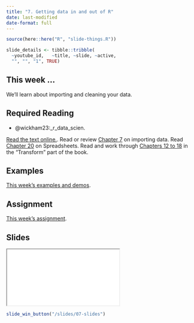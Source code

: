 ```yaml
---
title: "7. Getting data in and out of R"
date: last-modified
date-format: full
---
```


```r
source(here::here("R", "slide-things.R"))

slide_details <- tibble::tribble(
  ~youtube_id,   ~title, ~slide, ~active,
  "", "", "1", TRUE)

```

## This week ...

We'll learn about importing and cleaning your data.

## Required Reading

- @wickham23:_r_data_scien. 

[Read the text online.](https://r4ds.hadley.nz/). Read or review [Chapter 7](https://r4ds.hadley.nz/data-import) on importing data. Read [Chapter 20](https://r4ds.hadley.nz/spreadsheets) on Spreadsheets. Read and work through [Chapters 12 to 18](https://r4ds.hadley.nz/transform) in the "Transform" part of the book.


## Examples

[This week's examples and demos](/example/07-example.qmd).

## Assignment

[This week's assignment](/assignment/07-assignment.qmd).

## Slides

<script type="application/javascript">

function resizeIFrameToFitContent( iFrame ) {

   iFrame.width  = document.getElementById("quarto-document-content").clientWidth;
   iFrame.height  = (document.getElementById("quarto-document-content").clientWidth * 0.5625)
}

window.addEventListener('DOMContentLoaded', function(e) {

    var iFrame = document.getElementById( 'quartoframe' );
    resizeIFrameToFitContent( iFrame );
    } );

</script>

<iframe class="slide-deck" id="quartoframe" src="../slides/07-slides.html"></iframe>

```r
slide_win_button("/slides/07-slides")
```
